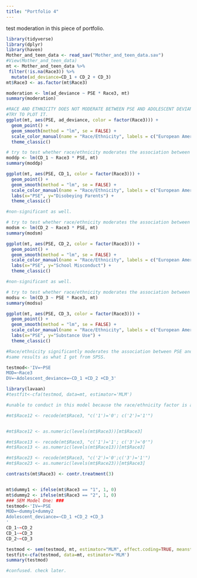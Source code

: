 ```yaml
---
title: "Portfolio 4"
---
```


test moderation in this piece of portfolio.

```r
library(tidyverse)
library(dplyr)
library(haven)
Mother_and_teen_data <- read_sav("Mother_and_teen_data.sav")
#View(Mother_and_teen_data)
mt <- Mother_and_teen_data %>% 
 filter(!is.na(Race3)) %>% 
  mutate(ad_deviance=CD_1 + CD_2 + CD_3)
mt$Race3 <- as.factor(mt$Race3)
```

```r
moderation <- lm(ad_deviance ~ PSE * Race3, mt)
summary(moderation)
```
```r

#RACE AND ETHNICITY DOES NOT MODERATE BETWEEN PSE AND ADOLESCENT DEVIANCE.
#TRY TO PLOT IT.
ggplot(mt, aes(PSE, ad_deviance, color = factor(Race3))) +
  geom_point() +
  geom_smooth(method = "lm", se = FALSE) +
  scale_color_manual(name = "Race/Ethnicity", labels = c("European Americans", "Latinx", "African Americans"), values = c("#FF6666", "#6666FF", "green")) +
  theme_classic()
```

```r
# try to test whether race/ethnicity moderates the association between PSE and Disobeying parents (CD_1)
moddp <- lm(CD_1 ~ Race3 * PSE, mt)
summary(moddp)

ggplot(mt, aes(PSE, CD_1, color = factor(Race3))) +
  geom_point() +
  geom_smooth(method = "lm", se = FALSE) +
  scale_color_manual(name = "Race/Ethnicity", labels = c("European Americans", "Latinx", "African Americans"), values = c("#FF6666", "#6666FF", "green")) + 
  labs(x="PSE", y="Disobeying Parents") +
  theme_classic()

#non-significant as well.
```
```r
# try to test whether race/ethnicity moderates the association between PSE and school misconduct (CD_2)
modsm <- lm(CD_2 ~ Race3 * PSE, mt)
summary(modsm)

ggplot(mt, aes(PSE, CD_2, color = factor(Race3))) +
  geom_point() +
  geom_smooth(method = "lm", se = FALSE) +
  scale_color_manual(name = "Race/Ethnicity", labels = c("European Americans", "Latinx", "African Americans"), values = c("#FF6666", "#6666FF", "green")) + 
  labs(x="PSE", y="School Misconduct") +
  theme_classic()

#non-significant as well.
```
```r
# try to test whether race/ethnicity moderates the association between PSE and substance uses (CD_3)
modsu <- lm(CD_3 ~ PSE * Race3, mt)
summary(modsu)

ggplot(mt, aes(PSE, CD_3, color = factor(Race3))) +
  geom_point() +
  geom_smooth(method = "lm", se = FALSE) +
  scale_color_manual(name = "Race/Ethnicity", labels = c("European Americans", "Latinx", "African Americans"), values = c("#FF6666", "#6666FF", "green")) + 
  labs(x="PSE", y="Substance Use") +
  theme_classic()

#Race/ethnicity significantly moderates the association between PSE and substance use. PSE negatively associates with substance use for European Americans, but not for the Latinx.
#same results as what I got from SPSS.
```
```r
testmod<-'IV=~PSE
MOD=~Race3
DV=~Adolescent_deviance=~CD_1 +CD_2 +CD_3'

library(lavaan)
#testfit<-cfa(testmod, data=mt, estimator='MLM')

#unable to conduct in this model because the race/ethnicity factor is a non-numerical factor.
```


```r
#mt$Race12 <- recode(mt$Race3, "c('1')='0'; c('2')='1'")


#mt$Race12 <- as.numeric(levels(mt$Race3))[mt$Race3]

#mt$Race13 <- recode(mt$Race3, "c('1')='1'; c('3')='0'")
#mt$Race13 <- as.numeric(levels(mt$Race13))[mt$Race3]

#mt$Race23 <- recode(mt$Race3, "c('2')='0';c('3')='1'")
#mt$Race23 <- as.numeric(levels(mt$Race23))[mt$Race3]

contrasts(mt$Race3) <- contr.treatment(3)


mt$dummy1 <- ifelse(mt$Race3 == "1", 1, 0)
mt$dummy2 <- ifelse(mt$Race3 == "2", 1, 0)
### SEM Model One: ###
testmod<-'IV=~PSE
MOD=~dummy1+dummy2
Adolescent_deviance=~CD_1 +CD_2 +CD_3
'
CD_1~~CD_2
CD_1~~CD_3
CD_2~~CD_3

testmod <- sem(testmod, mt, estimator="MLM", effect.coding=TRUE, meanstructure=TRUE) 
testfit<-cfa(testmod, data=mt, estimator='MLM')
summary(testmod)

#confused. check later.


```

